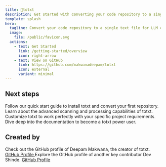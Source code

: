 ```yaml
---
title: 🌟totxt
description: Get started with converting your code repository to a single text file for LLM context
template: splash
hero:
  tagline: Convert your code repository to a single text file for LLM context.
  image:
    file: /public/favicon.svg
  actions:
    - text: Get Started
      link: /getting-started/overview
      icon: right-arrow
    - text: View on GitHub
      link: https://github.com/makwanadeepam/totxt
      icon: external
      variant: minimal
---
```



## Next steps

<CardGrid stagger>
  <Card title="Quick Installation" icon="pencil">
    Follow our quick start guide to install totxt and convert your first
    repository.
  </Card>
  <Card title="Explore Features" icon="add-document">
    Learn about the advanced scanning and processing capabilities of totxt.
  </Card>
  <Card title="Configuration" icon="setting">
    Customize totxt to work perfectly with your specific project requirements.
  </Card>
  <Card title="Learn More" icon="open-book">
    Dive deep into the documentation to become a totxt power user.
  </Card>
</CardGrid>

## Created by

<CardGrid stagger>
  <Card title="Deepam Makwana" icon="github">
    Check out the GitHub profile of Deepam Makwana, the creator of totxt.
    <a
      href="https://github.com/makwanadeepam"
      target="_blank"
      rel="noopener noreferrer"
    >
      GitHub Profile
    </a>
  </Card>
  <Card title="Dev Shinde" icon="github">
    Explore the GitHub profile of another key contributor Dev Shinde.
    <a
      href="https://github.com/dev-shinde"
      target="_blank"
      rel="noopener noreferrer"
    >
      GitHub Profile
    </a>
  </Card>
</CardGrid>
